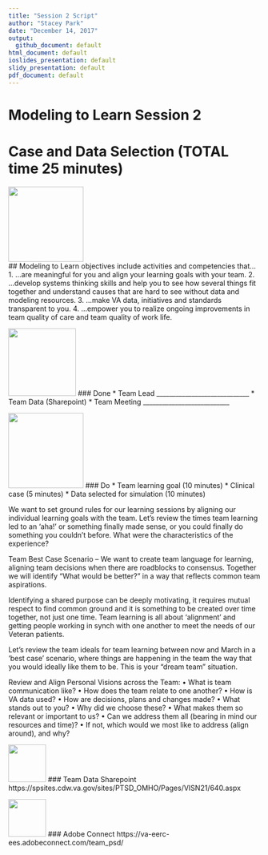```yaml
---
title: "Session 2 Script"
author: "Stacey Park"
date: "December 14, 2017"
output: 
  github_document: default
html_document: default
ioslides_presentation: default
slidy_presentation: default
pdf_document: default
---
```

# Modeling to Learn Session 2
# Case and Data Selection (TOTAL time 25 minutes)

<!--Learning Objectives icon-->
<img src = "https://raw.githubusercontent.com/lzim/teampsd/hexagon_icons/np_star_778913_003F72.png"
     height = "150" width = "150">   
## Modeling to Learn objectives include activities and competencies that…
1.	…are meaningful for you and align your learning goals with your team.
2.	…develop systems thinking skills and help you to see how several things fit together and understand causes that are hard to see without data and modeling resources.
3.	…make VA data, initiatives and standards transparent to you. 
4.	…empower you to realize ongoing improvements in team quality of care and team quality of work life.

<!--Done List Icon-->
<img src = "https://raw.githubusercontent.com/lzim/teampsd/hexagon_icons/np_hexagon-check-mark_309690_003F72.png"
     height = "135" width = "135">
### Done 
* Team Lead _____________________________
* Team Data (Sharepoint)
* Team Meeting ___________________________

<!--Do List Icon-->     
<img src = "https://raw.githubusercontent.com/lzim/teampsd/hexagon_icons/np_synchronize_778914_003F72.png"
     height = "150" width = "150">
### Do
* Team learning goal (10 minutes) 
* Clinical case (5 minutes) 
* Data selected for simulation (10 minutes)

We want to set ground rules for our learning sessions by aligning our individual learning goals with the team.
Let’s review the times team learning led to an ‘aha!’ or something finally made sense, or you could finally do something you couldn’t before.  What were the characteristics of the experience? 



Team Best Case Scenario – We want to create team language for learning, aligning team decisions when there are roadblocks to consensus. Together we will identify “What would be better?” in a way that reflects common team aspirations.

Identifying a shared purpose can be deeply motivating, it requires mutual respect to find common ground and it is something to be created over time together, not just one time. Team learning is all about ‘alignment’ and getting people working in synch with one another to meet the needs of our Veteran patients.

Let’s review the team ideals for team learning between now and March in a ‘best case’ scenario, where things are happening in the team the way that you would ideally like them to be. This is your “dream team” situation.


Review and Align Personal Visions across the Team:
• What is team communication like?
• How does the team relate to one another?
• How is VA data used?
• How are decisions, plans and changes made?
• What stands out to you?
• Why did we choose these?
• What makes them so relevant or important to us?
• Can we address them all (bearing in mind our resources and time)?
• If not, which would we most like to address (align around), and why?

<!--SharePoint icon-->
<img src = "https://raw.githubusercontent.com/lzim/teampsd/hexagon_icons/np_bar-chart-decline_869492_598527.png"
     height = "75" width = "75" style = "border: 0;">
### Team Data Sharepoint
https://spsites.cdw.va.gov/sites/PTSD_OMHO/Pages/VISN21/640.aspx


<!--Adobe Connect icon-->
<img src = "https://raw.githubusercontent.com/lzim/teampsd/hexagon_icons/np_feedback_546911_598527.png"
     height = "75" width = "75" style = "border: 0;">
### Adobe Connect
https://va-eerc-ees.adobeconnect.com/team_psd/
